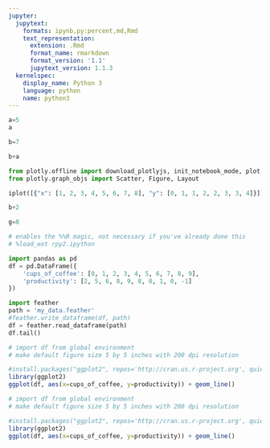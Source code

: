 ```yaml
---
jupyter:
  jupytext:
    formats: ipynb,py:percent,md,Rmd
    text_representation:
      extension: .Rmd
      format_name: rmarkdown
      format_version: '1.1'
      jupytext_version: 1.1.3
  kernelspec:
    display_name: Python 3
    language: python
    name: python3
---
```


```python
a=5
a
```

```python
b=7
```

```python
b+a
```

```python
from plotly.offline import download_plotlyjs, init_notebook_mode, plot, iplot
from plotly.graph_objs import Scatter, Figure, Layout

iplot([{"x": [1, 2, 3, 4, 5, 6, 7, 8], "y": [0, 1, 1, 2, 2, 3, 3, 4]}])
```


```python
b+2
```

```python
g=8
```

```python
# enables the %%R magic, not necessary if you've already done this
# %load_ext rpy2.ipython

import pandas as pd
df = pd.DataFrame({
    'cups_of_coffee': [0, 1, 2, 3, 4, 5, 6, 7, 8, 9],
    'productivity': [2, 5, 6, 8, 9, 8, 0, 1, 0, -1]
})

```

```python
import feather
path = 'my_data.feather'
#feather.write_dataframe(df, path)
df = feather.read_dataframe(path)
df.tail()
```

```r
# import df from global environment
# make default figure size 5 by 5 inches with 200 dpi resolution

#install.packages("ggplot2", repos='http://cran.us.r-project.org', quiet=TRUE)
library(ggplot2)
ggplot(df, aes(x=cups_of_coffee, y=productivity)) + geom_line()
```

```r
# import df from global environment
# make default figure size 5 by 5 inches with 200 dpi resolution

#install.packages("ggplot2", repos='http://cran.us.r-project.org', quiet=TRUE)
library(ggplot2)
ggplot(df, aes(x=cups_of_coffee, y=productivity)) + geom_line()
```

```python

```
